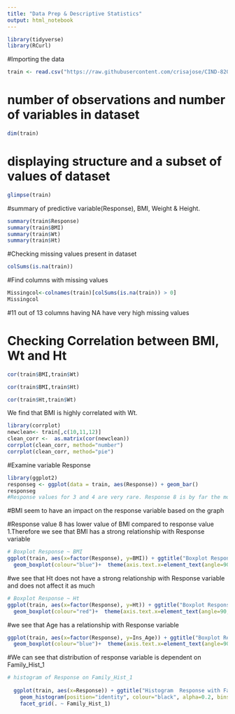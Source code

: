---
title: "Data Prep & Descriptive Statistics"
output: html_notebook
---

```{r}
library(tidyverse)
library(RCurl)
```
#Importing the data
```{r}
train <- read.csv("https://raw.githubusercontent.com/crisajose/CIND-820-Big-Data-Analytics-Project/main/train.csv", header=T)

```

# number of observations and number of variables in dataset
```{r}
dim(train)
```

# displaying structure and a subset of values of dataset
```{r}
glimpse(train)
```

#summary of predictive variable(Response), BMI, Weight & Height.
```{r}
summary(train$Response)
summary(train$BMI)
summary(train$Wt)
summary(train$Ht)
```

#Checking missing values present in dataset
```{r}
colSums(is.na(train))
```
#Find columns with missing values
```{r}
Missingcol<-colnames(train)[colSums(is.na(train)) > 0]
Missingcol

```



#11 out of 13 columns having NA have very high missing values

# Checking Correlation between BMI, Wt and Ht
```{r}
cor(train$BMI,train$Wt)
```
```{r}
cor(train$BMI,train$Ht) 
```

```{r}
cor(train$Ht,train$Wt)
```

We find that BMI is highly correlated with Wt.

```{r}
library(corrplot)
newclean<- train[,c(10,11,12)]
clean_corr <-  as.matrix(cor(newclean))
corrplot(clean_corr, method="number")
corrplot(clean_corr, method="pie")
```


#Examine variable Response

```{r}
library(ggplot2)
responseg <- ggplot(data = train, aes(Response)) + geom_bar()
responseg
#Response values for 3 and 4 are very rare. Response 8 is by far the most common value
```

#BMI seem to have an impact on the response variable based on the graph



#Response value 8 has lower value of BMI compared to response value 1.Therefore we see that BMI has a strong relationship with Response variable
```{r}
# Boxplot Response ~ BMI
ggplot(train, aes(x=factor(Response), y=BMI)) + ggtitle("Boxplot Response ~ BMI") + 
  geom_boxplot(colour="blue")+  theme(axis.text.x=element_text(angle=90,hjust=1))
```

#we see that Ht does not have a strong relationship with Response variable and does not affect it as much
```{r}
# Boxplot Response ~ Ht
ggplot(train, aes(x=factor(Response), y=Ht)) + ggtitle("Boxplot Response ~ Ht") + 
  geom_boxplot(colour="red")+  theme(axis.text.x=element_text(angle=90,hjust=1))
```


#we see that Age has a relationship with Response variable
```{r}
ggplot(train, aes(x=factor(Response), y=Ins_Age)) + ggtitle("Boxplot Response ~ Ins_Age") + 
  geom_boxplot(colour="blue")+  theme(axis.text.x=element_text(angle=90,hjust=1))
```

#We can see that distribution of response variable is dependent on Family_Hist_1
```{r}
# histogram of Response on Family_Hist_1
  
  ggplot(train, aes(x=Response)) + ggtitle("Histogram  Response with Family_Hist_1 values") +
    geom_histogram(position="identity", colour="black", alpha=0.2, bins = 10)+
    facet_grid(. ~ Family_Hist_1)
```

